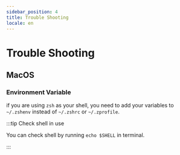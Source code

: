 ```yaml
---
sidebar_position: 4
title: Trouble Shooting
locale: en
---
```


# Trouble Shooting

## MacOS

### Environment Variable

if you are using `zsh` as your shell, you need to add your variables to `~/.zshenv` instead of `~/.zshrc` or `~/.zprofile`.

:::tip Check shell in use

You can check shell by running `echo $SHELL` in terminal.

:::
